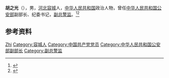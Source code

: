 '''胡之光'''（{{bd|1930年|}}），男，[[河北|河北]][[容城|容城]]人，[[中华人民共和国|中华人民共和国]]政治人物，曾任[[中华人民共和国公安部|中华人民共和国公安部]]副部长、纪委书记，[[副总警监|副总警监]]。<ref>{{Cite web|title=国务院授予陶驷驹等三百七十二名同志人民警察警衔命令|url=http://www.gov.cn/xxgk/pub/govpublic/mrlm/201101/t20110114_63549.html|accessdate=2020-07-12|work=中华人民共和国国务院}}</ref><ref>{{cite book|title=中囯人名大辞典·现任党政军领导人物卷|author=廖盖隆等编|year=1990|publisher=上海辞书出版社|location=上海|page=}}</ref>

== 参考资料 ==
{{reflist}}

{{中国人物小作品}}

{{Authority control}}
{{DEFAULTSORT:Hu胡}}
[[Category:胡姓|Zhi]]
[[Category:容城人|Category:容城人]]
[[Category:中国共产党党员|Category:中国共产党党员]]
[[Category:中华人民共和国公安部副部长|Category:中华人民共和国公安部副部长]]
[[Category:副总警监|Category:副总警监]]